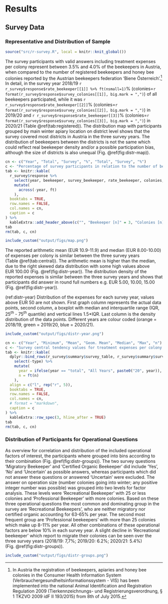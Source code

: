 # Results
## Survey Data
### Representative and Distribution of Sample

```r
source("src/r-survey.R", local = knitr::knit_global())
```

The survey participants with valid answers including treatment expenses per colony represent between 3.5% and 4.0% of the beekeepers in Austria, when compared to the number of registered beekeepers and honey bee colonies reported by the Austrian beekeepers federation 'Biene Österreich'.[^r-vis] In detail, in the survey year 2018/19 `r r_survey$response$rate_beekeeper[[1]] %>% ft(nsmall=1)`% (colonies=`r format(r_survey$response$survey_colonies[[1]], big.mark = ",")`) of all beekeepers participated, while it was `r r_survey$response$rate_beekeeper[[2]]`% (colonies=`r format(r_survey$response$survey_colonies[[2]], big.mark = ",")`) in 2019/20 and `r r_survey$response$rate_beekeeper[[3]]`% (colonies=`r format(r_survey$response$survey_colonies[[3]], big.mark = ",")`) in 2020/21 (Table&nbsp;\@ref(tab:registered)). The distribution map with participants grouped by main winter apiary location on district level shows that the survey covered most districts in Austria in the three survey years. The distribution of beekeepers between the districts is not the same which could reflect real beekeeper density and/or a possible participation bias, although the size of districts is also unequal (Fig.&nbsp;\@ref(fig:distr-map)).

[^r-vis]: In Austria the registration of beekeepers, apiaries and honey bee colonies in the Consumer Health Information System (Verbrauchergesundheitsinformationssystem - VIS) has been implemented into the national Animal Identification and Registration Regulation 2009 (Tierkennzeichnungs- und Registrierungsverordnung, § 1 TKZVO 2009 idF II 193/2015) from 8th of July 2015.

```r
cn <- c("Year", "Total", "Survey", "%", "Total", "Survey", "%")
c <- "Percentage of survey participants in relation to the number of beekeepers in Austria as reported by the Austrian beekeepers federation 'Biene Österreich'."
tab <- knitr::kable(
  r_survey$response %>%
    select(year, beekeeper, survey_beekeeper, rate_beekeeper, colonies, survey_colonies, rate_colonies) %>%
    mutate(
      across(-year, ft)
    ),
  booktabs = TRUE,
  row.names = FALSE,
  col.names = cn,
  caption = c
) %>%
  kableExtra::add_header_above(c("", "Beekeeper [n]" = 3, "Colonies [n]" = 3))
tab
rm(tab, c, cn)
```

```r
include_custom("output/figs/map.png")
```

The reported arithmetic mean (EUR&nbsp;10.9-11.9) and median (EUR&nbsp;8.00-10.00) of expenses per colony is similar between the three survey years (Table&nbsp;\@ref(tab:central)). The arithmetic mean is higher than the median, due to the right skewed data distribution with some high values above EUR&nbsp;100.00 (Fig.&nbsp;\@ref(fig:distr-year)). The distribution density of the reported expenses is similar between the three survey years and shows that participants did answer in round full numbers e.g. EUR&nbsp;5.00, 10.00, 15.00 (Fig.&nbsp;\@ref(fig:distr-year)).

(ref:distr-year) Distribution of the expenses for each survey year, values above EUR&nbsp;50 are not shown. First graph column represents the actual data points, second column, a boxplot with median and interquartile range (IQR, $25^{th}$ - $75^{th}$ quantile) and vertical lines 1.5*IQR. Last column is the density distribution of the data points. Different years are colour coded (orange = 2018/19, green = 2019/20, blue = 2020/21).

```r
include_custom("output/figs/distr-year.png")
```

```r
cn <- c("Year", "Minimum", "Mean", "Geom. Mean", "Median", "Max", "n")
c <- "Survey central tendency values for treatment expenses per colony for all years and additionally over all years. Column 'Mean' is the arithmetic mean, the 'Geom. Mean' (geometrical mean) was added as alternative to reduce the effect of high outliers."
tab <- knitr::kable(
  dplyr::bind_rows(r_survey$summary$survey_table, r_survey$summary$survey_total) %>%
    select(-type) %>%
    mutate(
      year = ifelse(year == "total", "All Years", paste0("20", year)),
      n = ft(n)
    ),
  align = c("l", rep("r", 5)),
  booktabs = TRUE,
  row.names = FALSE,
  col.names = cn,
  # format = "markdown",
  caption = c
) %>%
  kableExtra::row_spec(3, hline_after = TRUE)
tab
rm(tab, c, cn)
```

### Distribution of Participants for Operational Questions {#operational-survey}

As overview for correlation and distribution of the included operational factors of interest, the participants where grouped into bins according to their combination (Fig.&nbsp;\@ref(fig:distr-groups)). The two survey questions 'Migratory Beekeeper' and 'Certified Organic Beekeeper' did include 'Yes', 'No' and 'Uncertain' as possible answers, whereas participants which did not answer these questions or answered 'Uncertain' were excluded. The answer on operation size (number colonies going into winter; any positive integer number was possible) was grouped into two levels for factor analysis. These levels were 'Recreational Beekeeper' with 25 or less colonies and 'Professional Beekeeper' with more colonies. Based on these three operational questions the most common and dominating group in the survey are 'Recreational Beekeepers', who are neither migratory nor certified organic accounting for 63-65% per year. The second most frequent group are 'Professional beekeepers' with more than 25 colonies which make up 8-11% per year. All other combinations of these operational factors are below 10% in each survey year. A slight decline in 'Recreational beekeeper' which report to migrate their colonies can be seen over the three survey years (2018/19: 7,7%; 2019/20: 6.2%; 2020/21: 5.4%) (Fig.&nbsp;\@ref(fig:distr-groups)).

```r
include_custom("output/figs/distr-groups.png")
```